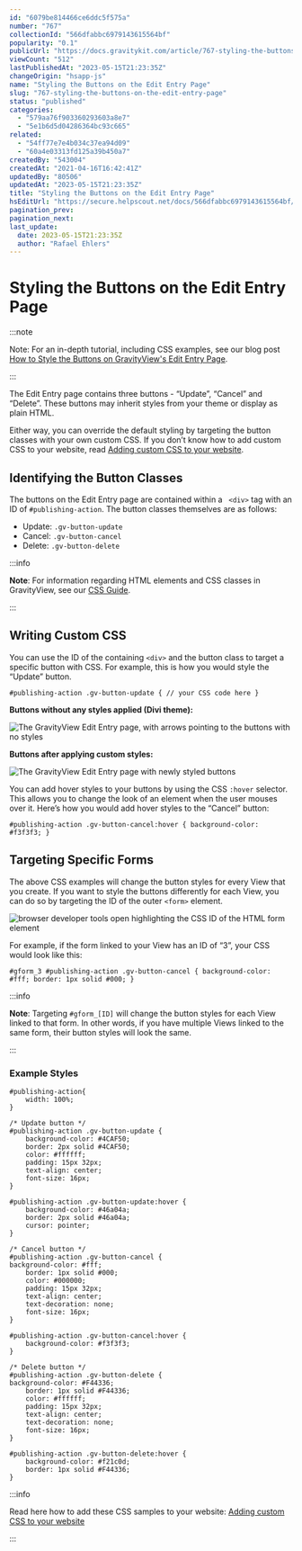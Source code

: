 ```yaml
---
id: "6079be814466ce6ddc5f575a"
number: "767"
collectionId: "566dfabbc6979143615564bf"
popularity: "0.1"
publicUrl: "https://docs.gravitykit.com/article/767-styling-the-buttons-on-the-edit-entry-page"
viewCount: "512"
lastPublishedAt: "2023-05-15T21:23:35Z"
changeOrigin: "hsapp-js"
name: "Styling the Buttons on the Edit Entry Page"
slug: "767-styling-the-buttons-on-the-edit-entry-page"
status: "published"
categories: 
  - "579aa76f903360293603a8e7"
  - "5e1b6d5d04286364bc93c665"
related: 
  - "54ff77e7e4b034c37ea94d09"
  - "60a4e03313fd125a39b450a7"
createdBy: "543004"
createdAt: "2021-04-16T16:42:41Z"
updatedBy: "80506"
updatedAt: "2023-05-15T21:23:35Z"
title: "Styling the Buttons on the Edit Entry Page"
hsEditUrl: "https://secure.helpscout.net/docs/566dfabbc6979143615564bf/article/6079be814466ce6ddc5f575a"
pagination_prev: 
pagination_next: 
last_update:
  date: 2023-05-15T21:23:35Z
  author: "Rafael Ehlers"
---
```


# Styling the Buttons on the Edit Entry Page


:::note

Note: For an in-depth tutorial, including CSS examples, see our blog post [How to Style the Buttons on GravityView's Edit Entry Page](https://www.gravitykit.com/style-buttons-edit-entry/).

:::



The Edit Entry page contains three buttons - “Update”, “Cancel” and “Delete”. These buttons may inherit styles from your theme or display as plain HTML.

Either way, you can override the default styling by targeting the button classes with your own custom CSS. If you don’t know how to add custom CSS to your website, read [Adding custom CSS to your website](https://docs.gravitykit.com/article/246-adding-custom-css-to-your-website).

## Identifying the Button Classes

The buttons on the Edit Entry page are contained within a ` <div>` tag with an ID of `#publishing-action`. The button classes themselves are as follows:

- Update: `.gv-button-update`
- Cancel: `.gv-button-cancel`
- Delete: `.gv-button-delete`


:::info

**Note**: For information regarding HTML elements and CSS classes in GravityView, see our [CSS Guide](https://docs.gravitykit.com/article/63-css-guide).

:::

 ## Writing Custom CSS

You can use the ID of the containing `<div>` and the button class to target a specific button with CSS. For example, this is how you would style the “Update” button.

` #publishing-action .gv-button-update { // your CSS code here } `

**Buttons without any styles applied (Divi theme):**

![The GravityView Edit Entry page, with arrows pointing to the buttons with no styles](https://s3.amazonaws.com/helpscout.net/docs/assets/54c58489e4b051242988532c/images/6079bef3f8c0ef2d98df33d4/file-tcN7DdOsOm.png)

**Buttons after applying custom styles:**

![The GravityView Edit Entry page with newly styled buttons](https://s3.amazonaws.com/helpscout.net/docs/assets/54c58489e4b051242988532c/images/6079bf098996210f18bd425d/file-zqYv4KqLP6.png)

You can add hover styles to your buttons by using the CSS `:hover` selector. This allows you to change the look of an element when the user mouses over it. Here’s how you would add hover styles to the “Cancel” button:

` #publishing-action .gv-button-cancel:hover { background-color: #f3f3f3; } `

## Targeting Specific Forms

The above CSS examples will change the button styles for every View that you create. If you want to style the buttons differently for each View, you can do so by targeting the ID of the outer `<form>` element.

![browser developer tools open highlighting the CSS ID of the HTML form element](https://s3.amazonaws.com/helpscout.net/docs/assets/54c58489e4b051242988532c/images/6079c533e0324b5fdfd0bc14/file-P3wo6g7Aok.png)

For example, if the form linked to your View has an ID of “3”, your CSS would look like this:

` #gform_3 #publishing-action .gv-button-cancel { background-color: #fff; border: 1px solid #000; } `


:::info

**Note**: Targeting `#gform_[ID]` will change the button styles for each View linked to that form. In other words, if you have multiple Views linked to the same form, their button styles will look the same.

:::

 ###  Example Styles

```
#publishing-action{
	width: 100%;
}

/* Update button */
#publishing-action .gv-button-update {
	background-color: #4CAF50;
 	border: 2px solid #4CAF50;
 	color: #ffffff;
 	padding: 15px 32px;
 	text-align: center;
 	font-size: 16px;
}

#publishing-action .gv-button-update:hover {
	background-color: #46a04a;
	border: 2px solid #46a04a;
	cursor: pointer;
}

/* Cancel button */
#publishing-action .gv-button-cancel {
background-color: #fff;
 	border: 1px solid #000;
 	color: #000000;
 	padding: 15px 32px;
 	text-align: center;
 	text-decoration: none;
 	font-size: 16px;
}

#publishing-action .gv-button-cancel:hover {
	background-color: #f3f3f3;
}

/* Delete button */
#publishing-action .gv-button-delete {
background-color: #F44336;
 	border: 1px solid #F44336;
 	color: #ffffff;
 	padding: 15px 32px;
 	text-align: center;
 	text-decoration: none;
 	font-size: 16px;
}

#publishing-action .gv-button-delete:hover {
	background-color: #f21c0d;
	border: 1px solid #F44336;
}
```


:::info

Read here how to add these CSS samples to your website: [Adding custom CSS to your website](https://docs.gravitykit.com/article/246-adding-custom-css-to-your-website)

:::

 